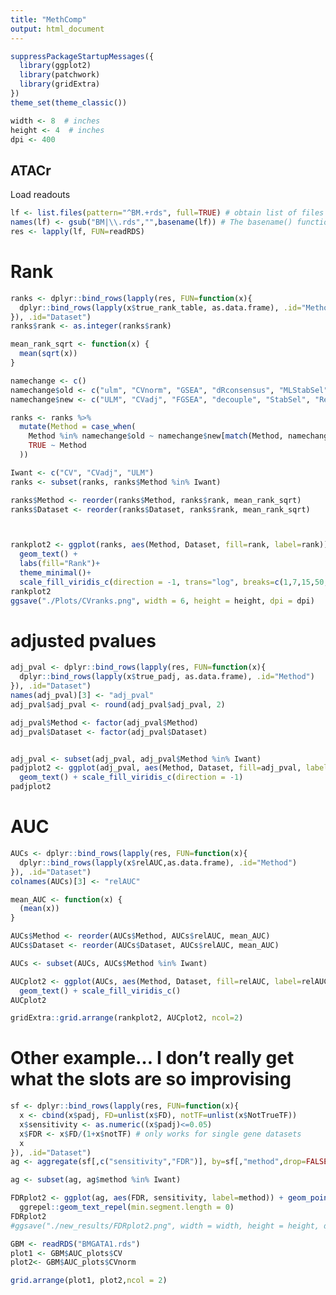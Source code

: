 ```yaml
---
title: "MethComp"
output: html_document
---
```


```r
suppressPackageStartupMessages({
  library(ggplot2)
  library(patchwork)
  library(gridExtra)
})
theme_set(theme_classic())
```

```r
width <- 8  # inches
height <- 4  # inches
dpi <- 400
```

## ATACr

Load readouts

```r
lf <- list.files(pattern="^BM.+rds", full=TRUE) # obtain list of files in the directory "results". ^BM.+rds means that the file names must start with "BM" and end with ".rds", and can have any characters in between.
names(lf) <- gsub("BM|\\.rds","",basename(lf)) # The basename() function extracts the file names from the full file paths in the lf list.
res <- lapply(lf, FUN=readRDS)
```

# Rank

```r
ranks <- dplyr::bind_rows(lapply(res, FUN=function(x){
  dplyr::bind_rows(lapply(x$true_rank_table, as.data.frame), .id="Method")
}), .id="Dataset")
ranks$rank <- as.integer(ranks$rank)

mean_rank_sqrt <- function(x) {
  mean(sqrt(x))
}

namechange <- c() 
namechange$old <- c("ulm", "CVnorm", "GSEA", "dRconsensus", "MLStabSel", "regreg", "fisher", "simes", "stouffer", "npPvalAgg")
namechange$new <- c("ULM", "CVadj", "FGSEA", "decouple", "StabSel", "Regreg", "Fisher's", "Simes'", "Stouffer's", "npAgg")

ranks <- ranks %>% 
  mutate(Method = case_when(
    Method %in% namechange$old ~ namechange$new[match(Method, namechange$old)],
    TRUE ~ Method
  ))

Iwant <- c("CV", "CVadj", "ULM")
ranks <- subset(ranks, ranks$Method %in% Iwant)

ranks$Method <- reorder(ranks$Method, ranks$rank, mean_rank_sqrt)
ranks$Dataset <- reorder(ranks$Dataset, ranks$rank, mean_rank_sqrt)



rankplot2 <- ggplot(ranks, aes(Method, Dataset, fill=rank, label=rank)) + geom_tile() + 
  geom_text() + 
  labs(fill="Rank")+
  theme_minimal()+
  scale_fill_viridis_c(direction = -1, trans="log", breaks=c(1,7,15,50,400))
rankplot2
ggsave("./Plots/CVranks.png", width = 6, height = height, dpi = dpi)
```

# adjusted pvalues

```r
adj_pval <- dplyr::bind_rows(lapply(res, FUN=function(x){
  dplyr::bind_rows(lapply(x$true_padj, as.data.frame), .id="Method")
}), .id="Dataset")
names(adj_pval)[3] <- "adj_pval"
adj_pval$adj_pval <- round(adj_pval$adj_pval, 2)

adj_pval$Method <- factor(adj_pval$Method)
adj_pval$Dataset <- factor(adj_pval$Dataset)


adj_pval <- subset(adj_pval, adj_pval$Method %in% Iwant)
padjplot2 <- ggplot(adj_pval, aes(Method, Dataset, fill=adj_pval, label=adj_pval)) + geom_tile() + 
  geom_text() + scale_fill_viridis_c(direction = -1)
padjplot2
```

# AUC

```r
AUCs <- dplyr::bind_rows(lapply(res, FUN=function(x){
  dplyr::bind_rows(lapply(x$relAUC,as.data.frame), .id="Method")
}), .id="Dataset")
colnames(AUCs)[3] <- "relAUC"

mean_AUC <- function(x) {
  (mean(x))
}

AUCs$Method <- reorder(AUCs$Method, AUCs$relAUC, mean_AUC)
AUCs$Dataset <- reorder(AUCs$Dataset, AUCs$relAUC, mean_AUC)

AUCs <- subset(AUCs, AUCs$Method %in% Iwant)

AUCplot2 <- ggplot(AUCs, aes(Method, Dataset, fill=relAUC, label=relAUC)) + geom_tile() + 
  geom_text() + scale_fill_viridis_c()
AUCplot2
```

```r
gridExtra::grid.arrange(rankplot2, AUCplot2, ncol=2)
```


# Other example... I don't really get what the slots are so improvising

```r
sf <- dplyr::bind_rows(lapply(res, FUN=function(x){
  x <- cbind(x$padj, FD=unlist(x$FD), notTF=unlist(x$NotTrueTF))
  x$sensitivity <- as.numeric((x$padj)<=0.05)
  x$FDR <- x$FD/(1+x$notTF) # only works for single gene datasets
  x
}), .id="Dataset")
ag <- aggregate(sf[,c("sensitivity","FDR")], by=sf[,"method",drop=FALSE], FUN=mean)

ag <- subset(ag, ag$method %in% Iwant)

FDRplot2 <- ggplot(ag, aes(FDR, sensitivity, label=method)) + geom_point() +
  ggrepel::geom_text_repel(min.segment.length = 0)
FDRplot2
#ggsave("./new_results/FDRplot2.png", width = width, height = height, dpi = dpi)
```


```r
GBM <- readRDS("BMGATA1.rds")
plot1 <- GBM$AUC_plots$CV
plot2<- GBM$AUC_plots$CVnorm
```

```r
grid.arrange(plot1, plot2,ncol = 2)
```

